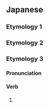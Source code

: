 {{also|しだ|じだ}}
==Japanese==
===Etymology 1===
{{ja-see|下}}

===Etymology 2===
{{ja-see|舌}}

===Etymology 3===

====Pronunciation====
{{ja-pron|acc=0}}

====Verb====
{{ja-verb form}}

# {{inflection of|ja|する||perfective}}